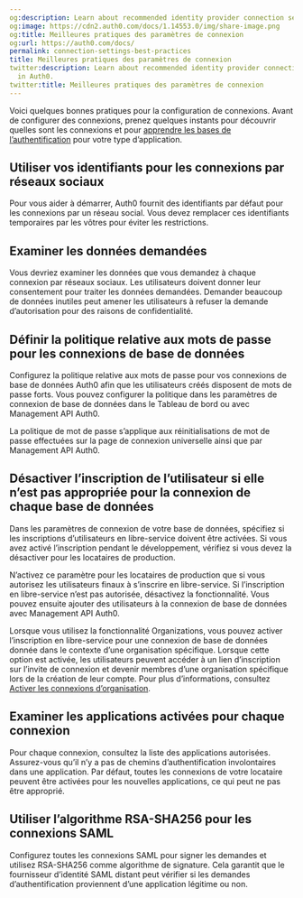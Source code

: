 ```yaml
---
og:description: Learn about recommended identity provider connection settings in Auth0.
og:image: https://cdn2.auth0.com/docs/1.14553.0/img/share-image.png
og:title: Meilleures pratiques des paramètres de connexion
og:url: https://auth0.com/docs/
permalink: connection-settings-best-practices
title: Meilleures pratiques des paramètres de connexion
twitter:description: Learn about recommended identity provider connection settings
  in Auth0.
twitter:title: Meilleures pratiques des paramètres de connexion
---
```


Voici quelques bonnes pratiques pour la configuration de connexions. Avant de configurer des connexions, prenez quelques instants pour découvrir quelles sont les connexions et pour [apprendre les bases de l’authentification](/login/authentication) pour votre type d’application.

## Utiliser vos identifiants pour les connexions par réseaux sociaux

Pour vous aider à démarrer, Auth0 fournit des identifiants par défaut pour les connexions par un réseau social. Vous devez remplacer ces identifiants temporaires par les vôtres pour éviter les restrictions.

## Examiner les données demandées

Vous devriez examiner les données que vous demandez à chaque connexion par réseaux sociaux. Les utilisateurs doivent donner leur consentement pour traiter les données demandées. Demander beaucoup de données inutiles peut amener les utilisateurs à refuser la demande d’autorisation pour des raisons de confidentialité.

## Définir la politique relative aux mots de passe pour les connexions de base de données

Configurez la politique relative aux mots de passe pour vos connexions de base de données Auth0 afin que les utilisateurs créés disposent de mots de passe forts. Vous pouvez configurer la politique dans les paramètres de connexion de base de données dans le Tableau de bord ou avec Management API Auth0.

La politique de mot de passe s’applique aux réinitialisations de mot de passe effectuées sur la page de connexion universelle ainsi que par Management API Auth0.

## Désactiver l’inscription de l’utilisateur si elle n’est pas appropriée pour la connexion de chaque base de données

Dans les paramètres de connexion de votre base de données, spécifiez si les inscriptions d’utilisateurs en libre-service doivent être activées. Si vous avez activé l’inscription pendant le développement, vérifiez si vous devez la désactiver pour les locataires de production.

N’activez ce paramètre pour les locataires de production que si vous autorisez les utilisateurs finaux à s’inscrire en libre-service. Si l’inscription en libre-service n’est pas autorisée, désactivez la fonctionnalité. Vous pouvez ensuite ajouter des utilisateurs à la connexion de base de données avec Management API Auth0.

Lorsque vous utilisez la fonctionnalité Organizations, vous pouvez activer l’inscription en libre-service pour une connexion de base de données donnée dans le contexte d’une organisation spécifique. Lorsque cette option est activée, les utilisateurs peuvent accéder à un lien d’inscription sur l’invite de connexion et devenir membres d’une organisation spécifique lors de la création de leur compte. Pour plus d’informations, consultez [Activer les connexions d’organisation](/organizations/enable-connections).

## Examiner les applications activées pour chaque connexion

Pour chaque connexion, consultez la liste des applications autorisées. Assurez-vous qu’il n’y a pas de chemins d’authentification involontaires dans une application. Par défaut, toutes les connexions de votre locataire peuvent être activées pour les nouvelles applications, ce qui peut ne pas être approprié.

## Utiliser l’algorithme RSA-SHA256 pour les connexions SAML

Configurez toutes les connexions SAML pour signer les demandes et utilisez RSA-SHA256 comme algorithme de signature. Cela garantit que le fournisseur d’identité SAML distant peut vérifier si les demandes d’authentification proviennent d’une application légitime ou non.